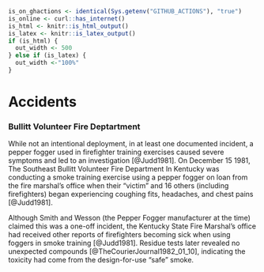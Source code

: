 
```r
is_on_ghactions <- identical(Sys.getenv("GITHUB_ACTIONS"), "true")
is_online <- curl::has_internet()
is_html <- knitr::is_html_output()
is_latex <- knitr::is_latex_output()
if (is_html) {
  out_width <- 500
} else if (is_latex) {
  out_width <-"100%"
}

```

# Accidents {-}

### Bullitt Volunteer Fire Deptartment {-}

While not an intentional deployment, in at least one documented incident, a pepper fogger used in firefighter training exercises caused severe symptoms and led to an investigation [@Judd1981].
On December 15 1981, The Southeast Bullitt Volunteer Fire Department In Kentucky was conducting a smoke training exercise using a pepper fogger on loan from the fire marshal's office when their "victim" and 16 others (including firefighters) began experiencing coughing fits, headaches, and chest pains [@Judd1981].

Although Smith and Wesson (the Pepper Fogger manufacturer at the time) claimed this was a one-off incident, the Kentucky State Fire Marshal's office had received other reports of firefighters becoming sick when using foggers in smoke training [@Judd1981]. 
Residue tests later revealed no unexpected compounds [@TheCourierJournal1982_01_10], indicating the toxicity had come from the design-for-use "safe" smoke.
